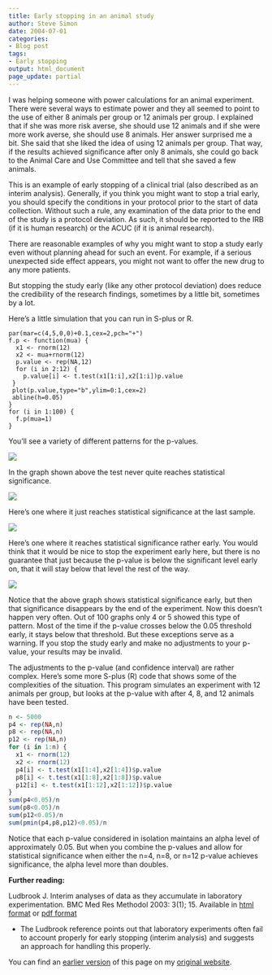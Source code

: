 ```yaml
---
title: Early stopping in an animal study
author: Steve Simon
date: 2004-07-01
categories:
- Blog post
tags:
- Early stopping
output: html_document
page_update: partial
---
```


I was helping someone with power calculations for an animal experiment. There were several ways to estimate power and they all seemed to point to the use of either 8 animals per group or 12 animals per group. I explained that if she was more risk averse, she should use 12 animals and if she were more work averse, she should use 8 animals. Her answer surprised me a bit. She said that she liked the idea of using 12 animals per group. That way, if the results achieved significance after only 8 animals, she could go back to the Animal Care and Use Committee and tell that she saved a few animals.

This is an example of early stopping of a clinical trial (also described as an interim analysis). Generally, if you think you might want to stop a trial early, you should specify the conditions in your protocol prior to the start of data collection. Without such a rule, any examination of the data prior to the end of the study is a protocol deviation. As such, it should be reported to the IRB (if it is human research) or the ACUC (if it is animal research).

There are reasonable examples of why you might want to stop a study early even without planning ahead for such an event. For example, if a serious unexpected side effect appears, you might not want to offer the new drug to any more patients.

But stopping the study early (like any other protocol deviation) does reduce the credibility of the research findings, sometimes by a little bit, sometimes by a lot.

Here's a little simulation that you can run in S-plus or R.

```{}
par(mar=c(4,5,0,0)+0.1,cex=2,pch="+")
f.p <- function(mua) {
  x1 <- rnorm(12)
  x2 <- mua+rnorm(12)
  p.value <- rep(NA,12)
  for (i in 2:12) {
    p.value[i] <- t.test(x1[1:i],x2[1:i])p.value
 }
 plot(p.value,type="b",ylim=0:1,cex=2)
 abline(h=0.05)
}
for (i in 1:100) {
  f.p(mua=1)
}
```

You'll see a variety of different patterns for the p-values.

![](http://www.pmean.com/images/04/EarlyStopping01.gif)

In the graph shown above the test never quite reaches statistical significance.

![](http://www.pmean.com/images/04/EarlyStopping02.gif)

Here's one where it just reaches statistical significance at the last sample.

![](http://www.pmean.com/images/04/EarlyStopping03.gif)

Here's one where it reaches statistical significance rather early. You would think that it would be nice to stop the experiment early here, but there is no guarantee that just because the p-value is below the significant level early on, that it will stay below that level the rest of the way.

![](http://www.pmean.com/images/04/EarlyStopping04.gif)

Notice that the above graph shows statistical significance early, but then that significance disappears by the end of the experiment. Now this doesn't happen very often. Out of 100 graphs only 4 or 5 showed this type of pattern. Most of the time if the p-value crosses below the 0.05 threshold early, it stays below that threshold. But these exceptions serve as a warning. If you stop the study early and make no adjustments to your p-value, your results may be invalid.

The adjustments to the p-value (and confidence interval) are rather complex. Here's some more S-plus (R) code that shows some of the complexities of the situation. This program simulates an experiment with 12 animals per group, but looks at the p-value with after 4, 8, and 12 animals have been tested.

```r
n <- 5000
p4 <- rep(NA,n)
p8 <- rep(NA,n)
p12 <- rep(NA,n)
for (i in 1:n) {
  x1 <- rnorm(12)
  x2 <- rnorm(12)
  p4[i] <- t.test(x1[1:4],x2[1:4])$p.value
  p8[i] <- t.test(x1[1:8],x2[1:8])$p.value
  p12[i] <- t.test(x1[1:12],x2[1:12])$p.value
}
sum(p4<0.05)/n
sum(p8<0.05)/n
sum(p12<0.05)/n
sum(pmin(p4,p8,p12)<0.05)/n
```


Notice that each p-value considered in isolation maintains an alpha level of approximately 0.05. But when you combine the p-values and allow for statistical significance when either the n=4, n=8, or n=12 p-value achieves significance, the alpha level more than doubles.

**Further reading:**

Ludbrook J. Interim analyses of data as they accumulate in laboratory experimentation. BMC Med Res Methodol 2003: 3(1); 15. Available in [html format](http://www.biomedcentral.com/1471-2288/3/15) or [pdf format](http://www.biomedcentral.com/content/pdf/1471-2288-3-15.pdf)

+ The Ludbrook reference points out that laboratory experiments often fail to account properly for early stopping (interim analysis) and suggests an approach for handling this properly.

You can find an [earlier version][sim1] of this page on my [original website][sim2].

[sim1]: http://www.pmean.com/04/EarlyStoppingAnimal.html
[sim2]: http://www.pmean.com/original_site.html
